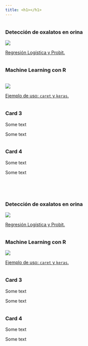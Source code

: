 ```yaml
---
title: <h1></h1>
---
```


<div class="col-container">
<div class="column">
<div class="card">
<h3>Detección de oxalatos en orina</h3>
<img src="images/img_documents/rpubs1.gif">
<p>[Regresión Logística y Probit.](https://rpubs.com/Edimer/540368)</p>
</div>
</div>

<div class="column">
<div class="card">
<h3>Machine Learning con R</h3>
<br>
<img src="images/img_documents/rpubs2.gif"><br>
<p>[Ejemplo de uso: `caret` y `keras`.](https://rpubs.com/Edimer/536034)</p>
</div>
</div>

<div class="column">
<div class="card">
<h3>Card 3</h3>
<p>Some text</p>
<p>Some text</p>
</div>
</div>

<div class="column">
<div class="card">
<h3>Card 4</h3>
<p>Some text</p>
<p>Some text</p>
</div>
</div>
</div>

<br>

<div class="col-container">
<div class="column">
<div class="card">
<h3>Detección de oxalatos en orina</h3>
<img src="images/img_documents/rpubs1.gif">
<p>[Regresión Logística y Probit.](https://rpubs.com/Edimer/540368)</p>
</div>
</div>

<div class="column">
<div class="card">
<h3>Machine Learning con R</h3>
<img src="images/img_documents/rpubs2.gif">
<p>[Ejemplo de uso: `caret` y `keras`.](https://rpubs.com/Edimer/536034)</p>
</div>
</div>

<div class="column">
<div class="card">
<h3>Card 3</h3>
<p>Some text</p>
<p>Some text</p>
</div>
</div>

<div class="column">
<div class="card">
<h3>Card 4</h3>
<p>Some text</p>
<p>Some text</p>
</div>
</div>
</div>
